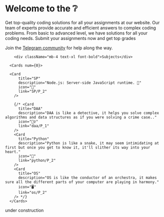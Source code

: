 
# Welcome to the ❔

Get top-quality coding solutions for all your assignments at our website. Our team of experts provide accurate and 
efficient answers to complex coding problems. From basic to advanced level, we have solutions for all your coding 
needs. Submit your assignments now and get top grades

Join the [Telegram community](https://t.me/sem4notes) for help along the way.


<div className="mt-8">

        <div className="mb-4 text-xl font-bold">Subjects</div>
      
      <Cards num={0}>

      <Card
          title="SP"
          description="Node.js: Server-side JavaScript runtime. 👶"
          icon="👼"
          link="SP/P_2"
        />

        {/* <Card
          title="DAA"
          description="DAA is like a detective, it helps you solve complex algorithms and data structures as if you were solving a crime case.."
          icon="🕵️‍♀️"
          link="daa/P_1"
        />
        <Card
          title="Python"
          description="Python is like a snake, it may seem intimidating at first but once you get to know it, it'll slither its way into your heart."
          icon="🐍"
          link="python/P_2"
        />
        <Card
          title="OS"
          description="OS is like the conductor of an orchestra, it makes sure all the different parts of your computer are playing in harmony."
          icon="🖥️"
          link="os/P_2"
        /> */}
      </Cards>


</div>

<Callout type="warning" emoji="⚠️">
  under construction
</Callout>

